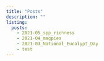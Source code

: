 ```yaml
---
title: "Posts"
description: ""
listing:
  posts:
    - 2021-05_spp_richness
    - 2021-04_magpies
    - 2021-03_National_Eucalypt_Day
    - test
---
```

